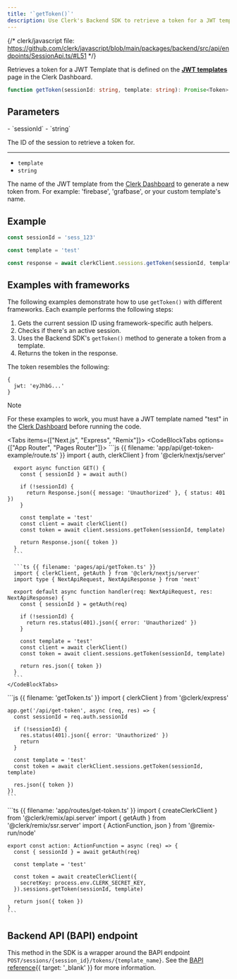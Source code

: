 ```yaml
---
title: '`getToken()`'
description: Use Clerk's Backend SDK to retrieve a token for a JWT template that is defined in the Clerk Dashboard.
---
```


{/* clerk/javascript file: https://github.com/clerk/javascript/blob/main/packages/backend/src/api/endpoints/SessionApi.ts/#L51 */}

Retrieves a token for a JWT Template that is defined on the [**JWT templates**](https://dashboard.clerk.com/last-active?path=jwt-templates) page in the Clerk Dashboard.

```ts
function getToken(sessionId: string, template: string): Promise<Token>
```

## Parameters

<Properties>
  - `sessionId`
  - `string`

  The ID of the session to retrieve a token for.

  ---

  - `template`
  - `string`

  The name of the JWT template from the [Clerk Dashboard](https://dashboard.clerk.com/last-active?path=jwt-templates) to generate a new token from. For example: 'firebase', 'grafbase', or your custom template's name.
</Properties>

## Example

<Include src="_partials/backend/usage" />

```js
const sessionId = 'sess_123'

const template = 'test'

const response = await clerkClient.sessions.getToken(sessionId, template)
```

## Examples with frameworks

The following examples demonstrate how to use `getToken()` with different frameworks. Each example performs the following steps:

1. Gets the current session ID using framework-specific auth helpers.
1. Checks if there's an active session.
1. Uses the Backend SDK's `getToken()` method to generate a token from a template.
1. Returns the token in the response.

The token resembles the following:

```
{
  jwt: 'eyJhbG...'
}
```

> [!NOTE]
> For these examples to work, you must have a JWT template named "test" in the [Clerk Dashboard](https://dashboard.clerk.com/last-active?path=jwt-templates) before running the code.

<Tabs items={["Next.js", "Express", "Remix"]}>
  <Tab>
    <CodeBlockTabs options={["App Router", "Pages Router"]}>
      ```js {{ filename: 'app/api/get-token-example/route.ts' }}
      import { auth, clerkClient } from '@clerk/nextjs/server'

      export async function GET() {
        const { sessionId } = await auth()

        if (!sessionId) {
          return Response.json({ message: 'Unauthorized' }, { status: 401 })
        }

        const template = 'test'
        const client = await clerkClient()
        const token = await client.sessions.getToken(sessionId, template)

        return Response.json({ token })
      }
      ```

      ```ts {{ filename: 'pages/api/getToken.ts' }}
      import { clerkClient, getAuth } from '@clerk/nextjs/server'
      import type { NextApiRequest, NextApiResponse } from 'next'

      export default async function handler(req: NextApiRequest, res: NextApiResponse) {
        const { sessionId } = getAuth(req)

        if (!sessionId) {
          return res.status(401).json({ error: 'Unauthorized' })
        }

        const template = 'test'
        const client = await clerkClient()
        const token = await client.sessions.getToken(sessionId, template)

        return res.json({ token })
      }
      ```
    </CodeBlockTabs>
  </Tab>

  <Tab>
    ```js {{ filename: 'getToken.ts' }}
    import { clerkClient } from '@clerk/express'

    app.get('/api/get-token', async (req, res) => {
      const sessionId = req.auth.sessionId

      if (!sessionId) {
        res.status(401).json({ error: 'Unauthorized' })
        return
      }

      const template = 'test'
      const token = await clerkClient.sessions.getToken(sessionId, template)

      res.json({ token })
    })
    ```
  </Tab>

  <Tab>
    ```ts {{ filename: 'app/routes/get-token.ts' }}
    import { createClerkClient } from '@clerk/remix/api.server'
    import { getAuth } from '@clerk/remix/ssr.server'
    import { ActionFunction, json } from '@remix-run/node'

    export const action: ActionFunction = async (req) => {
      const { sessionId } = await getAuth(req)

      const template = 'test'

      const token = await createClerkClient({
        secretKey: process.env.CLERK_SECRET_KEY,
      }).sessions.getToken(sessionId, template)

      return json({ token })
    }
    ```
  </Tab>
</Tabs>

## Backend API (BAPI) endpoint

This method in the SDK is a wrapper around the BAPI endpoint `POST/sessions/{session_id}/tokens/{template_name}`. See the [BAPI reference](/docs/reference/backend-api/tag/Sessions#operation/CreateSessionTokenFromTemplate){{ target: '_blank' }} for more information.

